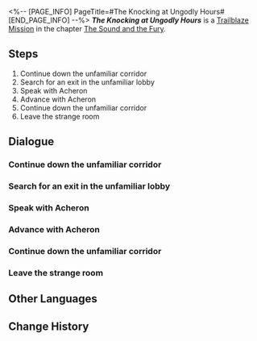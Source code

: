 <%-- [PAGE_INFO]
PageTitle=#The Knocking at Ungodly Hours#
[END_PAGE_INFO] --%>
{{Stub|Dialogue.}}
{{Mission Infobox
|id            = 1030102
|title         = 
|image         = <!--Mission The Knocking at Ungodly Hours.png-->
|type          = Trailblaze
|event_name    = 
|chapter       = The Sound and the Fury
|requirements  = 
|summary       = <!--official mission summary from Fate's Atlas-->
|characters    = ???; Trailblazer
|startLocation = [[Penacony]] - [[<!--starting area-->]]
|world         = Penacony
|area          = <!--starting area-->
|prev          = 
|next          = 
|exp           = 
|credits       = 
|stellarJade   = 
|other         = 
}}
'''''The Knocking at Ungodly Hours''''' is a [[Trailblaze Mission]] in the chapter [[The Sound and the Fury]].

==Steps==
# Continue down the unfamiliar corridor
# Search for an exit in the unfamiliar lobby
# Speak with Acheron
# Advance with Acheron
# Continue down the unfamiliar corridor
# Leave the strange room

<!--
==Gameplay Notes==

--><!--
==Trial Character==

-->
==Dialogue==
{{Stub Dialogue}}
{{Dialogue Start}}
:{{tx}}
{{Dialogue End}}

===Continue down the unfamiliar corridor===
{{Mission Description|type=trailblaze|location=<!--to be added-->|update|The warrior calls herself "Acheron," a Galaxy Ranger.<br />Continue to follow in her footsteps and leave this strange dream.}}
{{Dialogue Start}}
:{{tx}}
{{Dialogue End}}

===Search for an exit in the unfamiliar lobby===
{{Mission Description|type=trailblaze|location=<!--to be added-->|update|Acheron leads you to a lobby. She points out a path for you, but you see no clear path through this room.<br />Search around to find the true path.}}
{{Dialogue Start}}
:{{tx}}
{{Dialogue End}}

===Speak with Acheron===
{{Mission Description|type=trailblaze|location=<!--to be added-->|update|After a disorienting exploration, you realize that you have somehow ended up on the lobby ceiling.<br />Acheron seems to be long accustomed to this and simply points out the dreamscape exit just ahead.}}
{{Dialogue Start}}
:{{tx}}
{{Dialogue End}}

===Advance with Acheron===
{{Mission Description|type=trailblaze|location=<!--to be added-->|update|Acheron guides you through a magnificent dreamscape. It seems that the exit is just ahead.}}
{{Dialogue Start}}
:{{tx}}
{{Dialogue End}}

===Continue down the unfamiliar corridor===
{{Mission Description|type=trailblaze|location=<!--to be added-->|update|Acheron leads you to a door. Is this the dreamscape exit?}}
{{Dialogue Start}}
:{{tx}}
{{Dialogue End}}

===Leave the strange room===
{{Mission Description|type=trailblaze|location=<!--to be added-->|update|This warp jump is quite unusual. In the blink of an eye, you transition from the comfortable couch of the Parlor Car to an unfamiliar location. A stranger awakens you, claiming that both of you coincidentally share the same dream, and offers to guide you to an exit. <br />Follow her guidance and leave this area.}}
{{Dialogue Start}}
:{{tx}}
{{Dialogue End}}

==Other Languages==
{{Other Languages
|en   = The Knocking at Ungodly Hours
|zhs  = 丑时三刻的敲门声
|zht  = 丑時三刻的敲門聲
|ja   = 丑三つ時のノック
|ko   = 1시 45분의 노크 소리
|es   = Alguien llama a la puerta en la madrugada
|fr   = Visite impromptue
|ru   = Стук в дверь ни свет ни заря
|th   = เสียงเคาะประตูรบกวนยามวิกาล
|vi   = Tiếng Gõ Cửa Vào Giờ Sửu
|de   = Das Klopfen vor Tagesanbruch
|id   = Suara Ketukan Pintu di Jam-Jam Spiritual
|pt   = Batendo nas Piores Horas
}}

==Change History==
{{Change History|2.0}}
